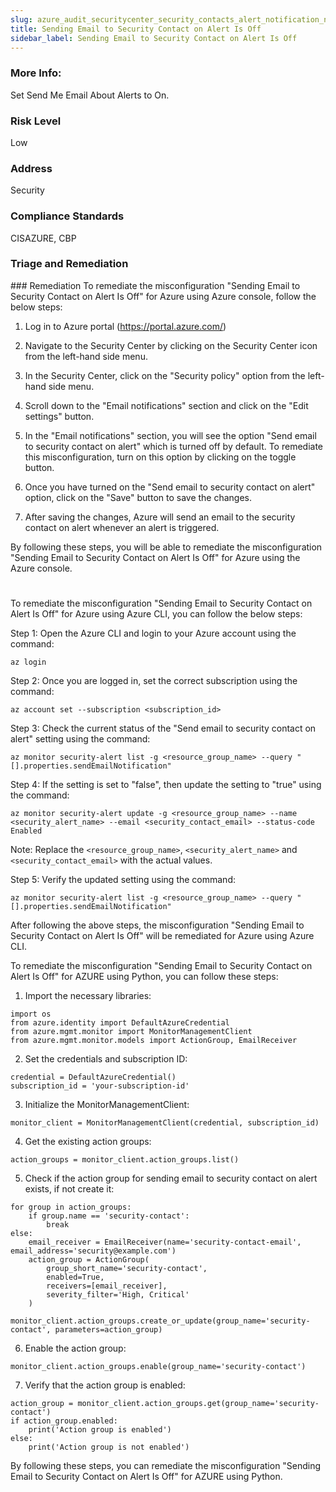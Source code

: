 ```yaml
---
slug: azure_audit_securitycenter_security_contacts_alert_notification_not_set
title: Sending Email to Security Contact on Alert Is Off
sidebar_label: Sending Email to Security Contact on Alert Is Off
---
```


### More Info:

Set Send Me Email About Alerts to On.

### Risk Level

Low

### Address

Security

### Compliance Standards

CISAZURE, CBP

### Triage and Remediation
<Tabs>
<Tab title='Remediation'>
### Remediation

<AccordionGroup>
<Accordion title='Using Console' defaultOpen='true'>
To remediate the misconfiguration "Sending Email to Security Contact on Alert Is Off" for Azure using Azure console, follow the below steps:

1. Log in to Azure portal (https://portal.azure.com/)

2. Navigate to the Security Center by clicking on the Security Center icon from the left-hand side menu.

3. In the Security Center, click on the "Security policy" option from the left-hand side menu.

4. Scroll down to the "Email notifications" section and click on the "Edit settings" button.

5. In the "Email notifications" section, you will see the option "Send email to security contact on alert" which is turned off by default. To remediate this misconfiguration, turn on this option by clicking on the toggle button.

6. Once you have turned on the "Send email to security contact on alert" option, click on the "Save" button to save the changes.

7. After saving the changes, Azure will send an email to the security contact on alert whenever an alert is triggered.

By following these steps, you will be able to remediate the misconfiguration "Sending Email to Security Contact on Alert Is Off" for Azure using the Azure console.

#
</Accordion>

<Accordion title='Using CLI'>
To remediate the misconfiguration "Sending Email to Security Contact on Alert Is Off" for Azure using Azure CLI, you can follow the below steps:

Step 1: Open the Azure CLI and login to your Azure account using the command:

```
az login
```

Step 2: Once you are logged in, set the correct subscription using the command:

```
az account set --subscription <subscription_id>
```

Step 3: Check the current status of the "Send email to security contact on alert" setting using the command:

```
az monitor security-alert list -g <resource_group_name> --query "[].properties.sendEmailNotification"
```

Step 4: If the setting is set to "false", then update the setting to "true" using the command:

```
az monitor security-alert update -g <resource_group_name> --name <security_alert_name> --email <security_contact_email> --status-code Enabled
```

Note: Replace the `<resource_group_name>`, `<security_alert_name>` and `<security_contact_email>` with the actual values.

Step 5: Verify the updated setting using the command:

```
az monitor security-alert list -g <resource_group_name> --query "[].properties.sendEmailNotification"
```

After following the above steps, the misconfiguration "Sending Email to Security Contact on Alert Is Off" will be remediated for Azure using Azure CLI.
</Accordion>

<Accordion title='Using Python'>
To remediate the misconfiguration "Sending Email to Security Contact on Alert Is Off" for AZURE using Python, you can follow these steps:

1. Import the necessary libraries:

```
import os
from azure.identity import DefaultAzureCredential
from azure.mgmt.monitor import MonitorManagementClient
from azure.mgmt.monitor.models import ActionGroup, EmailReceiver
```

2. Set the credentials and subscription ID:

```
credential = DefaultAzureCredential()
subscription_id = 'your-subscription-id'
```

3. Initialize the MonitorManagementClient:

```
monitor_client = MonitorManagementClient(credential, subscription_id)
```

4. Get the existing action groups:

```
action_groups = monitor_client.action_groups.list()
```

5. Check if the action group for sending email to security contact on alert exists, if not create it:

```
for group in action_groups:
    if group.name == 'security-contact':
        break
else:
    email_receiver = EmailReceiver(name='security-contact-email', email_address='security@example.com')
    action_group = ActionGroup(
        group_short_name='security-contact',
        enabled=True,
        receivers=[email_receiver],
        severity_filter='High, Critical'
    )
    monitor_client.action_groups.create_or_update(group_name='security-contact', parameters=action_group)
```

6. Enable the action group:

```
monitor_client.action_groups.enable(group_name='security-contact')
```

7. Verify that the action group is enabled:

```
action_group = monitor_client.action_groups.get(group_name='security-contact')
if action_group.enabled:
    print('Action group is enabled')
else:
    print('Action group is not enabled')
```

By following these steps, you can remediate the misconfiguration "Sending Email to Security Contact on Alert Is Off" for AZURE using Python.
</Accordion>

</AccordionGroup>
</Tab>
</Tabs>

